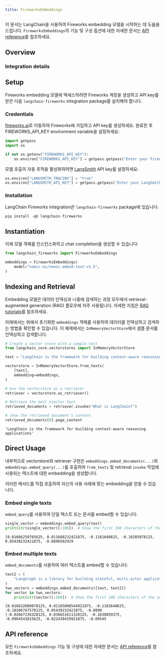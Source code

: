 ```yaml
---
title: FireworksEmbeddings
---
```


이 문서는 LangChain을 사용하여 Fireworks embedding 모델을 시작하는 데 도움을 드립니다. `FireworksEmbeddings`의 기능 및 구성 옵션에 대한 자세한 문서는 [API reference](https://python.langchain.com/api_reference/fireworks/embeddings/langchain_fireworks.embeddings.FireworksEmbeddings.html)를 참조하세요.

## Overview

### Integration details

<ItemTable category="text_embedding" item="Fireworks" />

## Setup

Fireworks embedding 모델에 액세스하려면 Fireworks 계정을 생성하고 API key를 받은 다음 `langchain-fireworks` integration package를 설치해야 합니다.

### Credentials

[fireworks.ai](https://fireworks.ai/)로 이동하여 Fireworks에 가입하고 API key를 생성하세요. 완료한 후 FIREWORKS_API_KEY environment variable을 설정하세요:

```python
import getpass
import os

if not os.getenv("FIREWORKS_API_KEY"):
    os.environ["FIREWORKS_API_KEY"] = getpass.getpass("Enter your Fireworks API key: ")
```

모델 호출의 자동 추적을 활성화하려면 [LangSmith](https://docs.smith.langchain.com/) API key를 설정하세요:

```python
os.environ["LANGSMITH_TRACING"] = "true"
os.environ["LANGSMITH_API_KEY"] = getpass.getpass("Enter your LangSmith API key: ")
```

### Installation

LangChain Fireworks integration은 `langchain-fireworks` package에 있습니다:

```python
pip install -qU langchain-fireworks
```

## Instantiation

이제 모델 객체를 인스턴스화하고 chat completion을 생성할 수 있습니다:

```python
from langchain_fireworks import FireworksEmbeddings

embeddings = FireworksEmbeddings(
    model="nomic-ai/nomic-embed-text-v1.5",
)
```

## Indexing and Retrieval

Embedding 모델은 데이터 인덱싱과 나중에 검색하는 과정 모두에서 retrieval-augmented generation (RAG) 플로우에 자주 사용됩니다. 자세한 지침은 [RAG tutorials](/oss/langchain/rag)를 참조하세요.

아래에서는 위에서 초기화한 `embeddings` 객체를 사용하여 데이터를 인덱싱하고 검색하는 방법을 확인할 수 있습니다. 이 예제에서는 `InMemoryVectorStore`에서 샘플 문서를 인덱싱하고 검색합니다.

```python
# Create a vector store with a sample text
from langchain_core.vectorstores import InMemoryVectorStore

text = "LangChain is the framework for building context-aware reasoning applications"

vectorstore = InMemoryVectorStore.from_texts(
    [text],
    embedding=embeddings,
)

# Use the vectorstore as a retriever
retriever = vectorstore.as_retriever()

# Retrieve the most similar text
retrieved_documents = retriever.invoke("What is LangChain?")

# show the retrieved document's content
retrieved_documents[0].page_content
```

```output
'LangChain is the framework for building context-aware reasoning applications'
```

## Direct Usage

내부적으로 vectorstore와 retriever 구현은 `embeddings.embed_documents(...)`와 `embeddings.embed_query(...)`를 호출하여 `from_texts` 및 retrieval `invoke` 작업에 사용되는 텍스트에 대한 embedding을 생성합니다.

이러한 메서드를 직접 호출하여 자신의 사용 사례에 맞는 embedding을 얻을 수 있습니다.

### Embed single texts

`embed_query`를 사용하여 단일 텍스트 또는 문서를 embed할 수 있습니다:

```python
single_vector = embeddings.embed_query(text)
print(str(single_vector)[:100])  # Show the first 100 characters of the vector
```

```output
[0.01666259765625, 0.011688232421875, -0.1181640625, -0.10205078125, 0.05438232421875, -0.0890502929
```

### Embed multiple texts

`embed_documents`를 사용하여 여러 텍스트를 embed할 수 있습니다:

```python
text2 = (
    "LangGraph is a library for building stateful, multi-actor applications with LLMs"
)
two_vectors = embeddings.embed_documents([text, text2])
for vector in two_vectors:
    print(str(vector)[:100])  # Show the first 100 characters of the vector
```

```output
[0.016632080078125, 0.01165008544921875, -0.1181640625, -0.10186767578125, 0.05438232421875, -0.0890
[-0.02667236328125, 0.036651611328125, -0.1630859375, -0.0904541015625, -0.022430419921875, -0.09545
```

## API reference

모든 `FireworksEmbeddings` 기능 및 구성에 대한 자세한 문서는 [API reference](https://python.langchain.com/api_reference/fireworks/embeddings/langchain_fireworks.embeddings.FireworksEmbeddings.html)를 참조하세요.